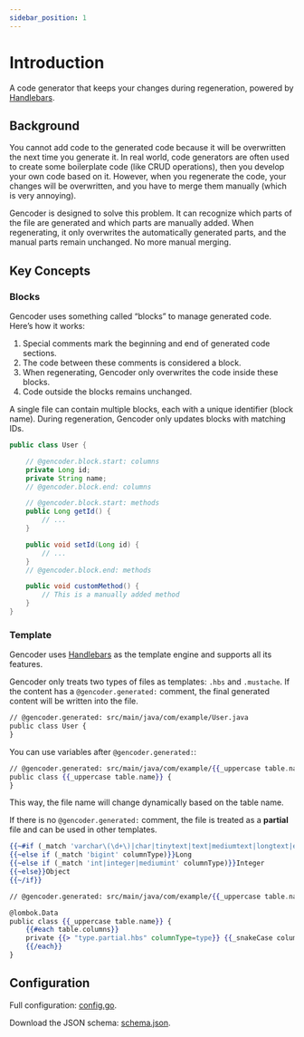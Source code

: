 ```yaml
---
sidebar_position: 1
---
```


# Introduction

A code generator that keeps your changes during regeneration, powered by [Handlebars](https://handlebarsjs.com/).

## Background

You cannot add code to the generated code because it will be overwritten the next time you generate it.
In real world, code generators are often used to create some boilerplate code (like CRUD operations),
then you develop your own code based on it. However, when you regenerate the code, your changes will be overwritten,
and you have to merge them manually (which is very annoying).

Gencoder is designed to solve this problem. It can recognize which parts of the file are generated
and which parts are manually added. When regenerating, it only overwrites the automatically generated parts,
and the manual parts remain unchanged. No more manual merging.

## Key Concepts

### Blocks

Gencoder uses something called “blocks” to manage generated code. Here’s how it works:

1. Special comments mark the beginning and end of generated code sections.
2. The code between these comments is considered a block.
3. When regenerating, Gencoder only overwrites the code inside these blocks.
4. Code outside the blocks remains unchanged.

A single file can contain multiple blocks, each with a unique identifier (block name). During regeneration, Gencoder only updates blocks with matching IDs.

```java
public class User {

    // @gencoder.block.start: columns
    private Long id;
    private String name;
    // @gencoder.block.end: columns

    // @gencoder.block.start: methods
    public Long getId() {
        // ...
    }

    public void setId(Long id) {
        // ...
    }
    // @gencoder.block.end: methods

    public void customMethod() {
        // This is a manually added method
    }
}
```

### Template

Gencoder uses [Handlebars](https://handlebarsjs.com/) as the template engine and supports all its features.

Gencoder only treats two types of files as templates: `.hbs` and `.mustache`. If the content has a `@gencoder.generated:` comment,
the final generated content will be written into the file.

```handlebars
// @gencoder.generated: src/main/java/com/example/User.java
public class User {
}
```

You can use variables after `@gencoder.generated:`:

```handlebars
// @gencoder.generated: src/main/java/com/example/{{_uppercase table.name}}.java
public class {{_uppercase table.name}} {
}
```

This way, the file name will change dynamically based on the table name.

If there is no `@gencoder.generated:` comment, the file is treated as a **partial** file and can be used in other templates.

```handlebars title="type.partial.hbs"
{{~#if (_match 'varchar\(\d+\)|char|tinytext|text|mediumtext|longtext|enum.*' columnType)}}String
{{~else if (_match 'bigint' columnType)}}Long
{{~else if (_match 'int|integer|mediumint' columnType)}}Integer
{{~else}}Object
{{~/if}}
```

```handlebars title="entity.java.hbs"
// @gencoder.generated: src/main/java/com/example/{{_uppercase table.name}}.java

@lombok.Data
public class {{_uppercase table.name}} {
    {{#each table.columns}}
    private {{> "type.partial.hbs" columnType=type}} {{_snakeCase column.name}};
    {{/each}}
}
```

## Configuration

Full configuration: [config.go](https://github.com/DanielLiu1123/gencoder/tree/main/pkg/model/table.go).

Download the JSON schema: [schema.json](https://raw.githubusercontent.com/DanielLiu1123/gencoder/refs/heads/main/schema.json).
